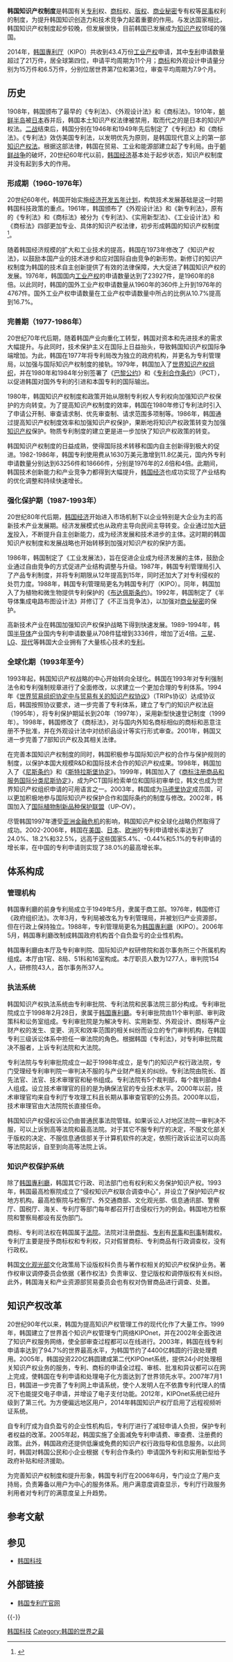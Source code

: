 '''韩国知识产权制度'''是韩国有关[[专利|专利]]权、[[商标|商标]]权、[[版权|版权]]、[[商业秘密|商业秘密]]专有权等[[民事|民事]]权利的制度，为提升韩国知识创造力和技术竞争力起着重要的作用。与发达国家相比，韩国知识产权制度起步较晚，但发展很快，目前韩国已发展成为[[知识产权|知识产权]]领域的强国{{r|模式|page=179}}。

2014年，[[大韩民国專利厅|韩国專利厅]]（KIPO）共收到43.4万份[[工业产权|工业产权]]申请，其中[[专利|专利]]申请数量超过了21万件，居全球第四位，申请平均周期为11个月；[[商标|商标]]和外观设计申请量分别为15万件和6.5万件，分别位居世界第7位和第3位，审查平均周期为7.9个月{{r|报告}}。

==历史==
1908年，韩国颁布了最早的《专利法》、《外观设计法》和《商标法》。1910年，[[朝鲜半岛|朝鲜半岛]]被[[日本|日本]]吞并后，韩国本土知识产权法律被禁用，取而代之的是日本的知识产权法。[[二战|二战]]结束后，韩国分别在1946年和1949年先后制定了《专利法》和《商标法》。《专利法》效仿美国专利法，以发明优先为原则，是韩国现代意义上的第一部[[知识产权法|知识产权法]]。根据这部法律，韩国在贸易、工业和能源部建立起了专利局。由于[[朝鲜战争|朝鲜战争]]的破坏，20世纪60年代以前，[[韩国经济|韩国经济]]基本处于起步状态，知识产权制度并没有起到多大的作用{{r|模式|国研|page=179-180}}。

===形成期（1960-1976年）===
20世纪60年代，韩国开始实施[[经济开发五年计划|经济开发五年计划]]，构筑技术发展基础是这一时期韩国科技政策的重点。1961年，韩国颁布了《外观设计法》和《新专利法》，原有的《专利法》和《商标法》被分为《专利法》、《实用新型法》、《工业设计法》和《商标法》四部更加专业、具体的知识产权法律，初步形成韩国的知识产权制度{{r|模式|国研|page=180}}<ref>{{cite web |url=http://www.sipo.gov.cn/gjhz/qkjs/201310/t20131023_832328.html |title=韩国知识产权局  |publisher=国家知识产权局 |accessdate=2008-05-22 |deadurl=yes |archiveurl= https://web.archive.org/web/20170709134620/http://www.sipo.gov.cn/gjhz/qkjs/201310/t20131023_832328.html|archivedate=2017-07-09 }}</ref>。

随着韩国经济规模的扩大和工业技术的提高，韩国在1973年修改了《知识产权法》，以鼓励本国产业的技术进步和应对国际自由竞争的新形势。新修订的知识产权制度为韩国的技术自主创新提供了有效的法律保障，大大促进了韩国知识产权的发展。1976年，韩国国内[[工业产权|工业产权]]的申请数量达到了23927件，是1960年的8倍。以此同时，韩国的国外工业产权申请数量从1960年的360件上升到1976年的4767件。国外工业产权申请数量在工业产权申请数量中所占的比例从10.7%提高到16.7%{{r|模式|国研|page=181}}。

===完善期（1977-1986年）===
20世纪70年代后期，随着韩国产业向重化工转型，韩国对资本和先进技术的需求大幅提升。与此同时，技术保护主义在国际上日益抬头，导致韩国知识产权国际争端增加。为此，韩国在1977年将专利局改为独立的政府机构，并更名为专利管理局，以加强与国际知识产权制度的接轨。1979年，韩国加入了[[世界知识产权组织|世界知识产权组织]]，并在1980年和1984年分别签署了《[[巴黎公约|巴黎公约]]》和《[[专利合作条约|专利合作条约]]》（PCT），以促进韩国对国外专利的引进和本国专利的国际输出{{r|模式|history|page=181}}。

1980年，韩国知识产权制度和政策开始从限制专利权人专利权向加强知识产权保护的方向转变。为了提高知识产权制度的效率，韩国在1980年修订专利法时引入了申请公开制、审查请求制、优先审查制、请求范围多项制等。1986年，韩国通过提高知识产权制度效率和加强知识产权保护，果断地将知识产权政策转变为加强[[知识产权|知识产权]]保护。物质专利制度的建立更是进一步加快了知识产权政策的转变{{r|模式|page=183-184}}。

韩国知识产权制度的日益成熟，使得国际技术转移和国内自主创新得到极大的促进。1982-1986年，韩国专利使用费从1630万美元激增到11.8亿美元，国内外专利申请数量分别达到63256件和18666件，分别是1976年的2.6倍和4倍。此期间，韩国技术创新能力和产业竞争力都得到大幅提升，[[韩国经济|韩国经济]]也成功实现了产业结构的优化调整和持续快速增长{{r|模式|国研|page=181}}。

===强化保护期（1987-1993年）===
20世纪80年代后期，[[韩国经济|韩国经济]]开始进入市场机制下以企业特别是大企业为主的高新技术产业发展期。经济发展模式也从政府主导向民间主导转变。企业通过加大[[研发|研发]]投入，不断提升自主创新能力，成为经济发展和技术进步的主体。这时期的韩国知识产权制度和发展战略也开始转移到加强对知识产权的保护方面{{r|模式|page=182}}。

1986年，韩国制定了《工业发展法》，旨在促进企业成为经济发展的主体，鼓励企业通过自由竞争的方式促进产业结构调整与升级。1987年，韩国专利管理局引入了产品专利制度，并将专利期限从12年提高到15年，同时还加大了对专利侵权的处罚力度。1988年，韩国专利管理局更名为韩国专利厅（KIPO）。同年，韩国加入了为植物和微生物提供专利保护的《[[布达佩斯条约|布达佩斯条约]]》。1992年，韩国制定了《半导体集成电路布图设计法》并修订了《不正当竞争法》，以加强对[[商业秘密|商业秘密]]的保护{{r|模式|国研|page=182}}。

高新技术产业在韩国加强知识产权保护战略下得到快速发展。1989-1994年，韩国[[半导体|半导体]]产业国内专利申请数量从708件猛增到3336件，增加了近4倍。[[三星集团|三星]]、[[LG集团|LG]]、[[现代集团|现代]]等韩国大企业拥有了大量核心技术的[[专利|专利]]{{r|模式|page=182}}。

===全球化期（1993年至今）===
1993年起，韩国知识产权战略的中心开始转向全球化。韩国在1993年对专利强制法令和专利强制规章进行了全面修改，以求建立一个更加合理的专利体系。1994年《[[与贸易有关的知识产权协定|世界贸易组织协定中与贸易有关的知识产权协议]]》（TRIPs协议）达成协议后，韩国按照协议要求，进一步完善了专利体系，建立了专门的知识产权法庭（1995年），将专利保护期延长到20年（1997年），采用新型快速登记制度（1999年）。1998年，韩国修改了《商标法》，对与国内外知名商标相似的商标和恶意注册不予批准，并在外观设计法中对纺织品设计等实行形式审查。2001年，韩国又进一步完善了7部知识产权及其相关法律{{r|模式|国研|page=182}}。

在完善本国知识产权制度的同时，韩国积极参与国际知识产权的合作与保护规则的制度，以保护本国大规模R&D和国际技术合作的知识产权成果{{r|模式|page=183}}。1998年，韩国加入了《[[尼斯条约|尼斯条约]]》和《[[斯特拉斯堡协定|斯特拉斯堡协定]]》。1999年，韩国加入了《[[商标注册商品和服务国际分类尼斯协定|商标注册商品和服务国际分类尼斯协定]]》，成为PCT国际检索单位和国际初审单位，韩文也成为世界知识产权组织申请的可用语言之一。2003年，韩国成为[[马德里协定|马德里协定]]成员国，可以更加积极地参与国际知识产权保护合作和国际条约的制度与修改{{r|模式|history|page=205-206}}。2002年，韩国加入了[[国际植物制新品种保护联盟|国际植物制新品种保护联盟]]（UP-OV）{{r|模式|page=182}}。

尽管韩国1997年遭受[[亚洲金融危机|亚洲金融危机]]的影响，韩国知识产权全球化战略仍然取得了成功。2002-2006年，韩国在[[美国|美国]]、[[日本|日本]]、[[欧洲|欧洲]]的专利申请增长率达到了24.0%、18.2%和32.5%，远高于这些国家5.4%、-0.44%和5.1%的专利申请的增长率，在中国的专利申请则实现了38.0%的最高增长率{{r|模式|page=183}}。

==体系构成==
===管理机构===
韩国專利廳的前身专利局成立于1949年5月，隶属于商工部。1976年，韩国修订《政府组织法》。次年3月，专利局被改名为专利管理局，并被划归产业资源部，但在行政上保持独立。1988年，专利管理局更名为[[韩国專利廳|韩国專利廳]]（KIPO）。2006年5月，韩国專利廳改制成韩国政府机构首个自负盈亏的企业性机构{{r|模式|history|page=208}}。

韩国專利廳由本厅及专利审判院、国际知识产权研修院和首尔事务所三个所属机构组成。本厅由1官、8局、51科和16室构成。本厅职员人数为1277人，审判院154人，研修院43人，首尔事务所37人{{r|模式|page=208}}。

===执法系统===
韩国知识产权执法系统由专利审批院、专利法院和民事法院三部分构成。专利审批院成立于1998年2月28日，隶属于[[韩国專利廳|韩国專利廳]]。专利审批院由11个审判部、审判政策科和讼务室组成。专利审批院是为解决专利、实用新型、外观设计、商标等产业财产权的发生、变更、消灭和效率范围的相关纠纷而设立的专门审判机构，在韩国专利三级诉讼体系中担任一审法院的角色。根据韩国《专利法》，对专利审批院裁决不服者，上诉专利法院和大法院{{r|模式|国研|组织|page=209}}。

专利法院与专利审批院成立一起于1998年成立，是专门的知识产权行政法院，专门受理经专利审判院一审判决不服的与产业财产相关的纠纷。专利法院由院长、首先法官、法官、技术审理官和秘书组成。专利法院有5个裁判部，每个裁判部由4人组成。设立技术审理官的目的是为确保法官的专业技术水平。2000年以前，技术审理官均来自专利厅专攻理工科且长期从事审查官职的公务员。2000年以后，技术审理官由大法院院长直接任命{{r|模式|国研|组织|page=209}}。

韩国知识产权侵权诉讼仍由普通民事法院管辖。如果诉讼人对地区法院一审判决不服，可以上诉到高等法院和最高法院。对于其它不服专利厅的决定，不服文化部关于版权的决定、不服信息通信部关于计算机软件的决定，依照行政诉讼法可以向高等法院起诉，自至到向高等法院上诉{{r|模式|国研|page=210}}。

===知识产权保护系统===
除了[[韩国專利廳|韩国專利廳]]，韩国其它行政、司法部门也有权利和义务保护知识产权。1993年，韩国最高检察院成立了“侵权知识产权联合调查中心”，并设立了保护知识产权地方机构。最高检察院与检察厅、外交通商部、文化观光部、信息通讯部、警察厅、国税厅、海关、专利厅等部门每年都召开打击侵权行为的例会。韩国地方检察院和警察局都设有反伪部门{{r|模式|杨静|page=210}}。

商标、专利司法权在韩国属于[[法院|法院]]。法院对注册[[商标|商标]]、[[专利|专利]]有[[民事|民事]]和[[刑事|刑事]]制裁权。专利厅主要是授予商标权和专利权，只对假冒商标、专利商品有行政调查权，没有行政权{{r|模式|杨静|page=210}}。

韩国[[文化观光部|文化观光部]]文化政策局下设版权科负责与著作权相关的知识产权保护业务。著作权审议调停委员会依据《著作权法》负责审议、登记版权和调停版权有关纠纷。此外，韩国海关和产业资源部贸易委员会也有权对伪冒商品进行调查、处置{{r|模式|杨静|组织|page=210}}。

==知识产权改革==
20世纪90年代以来，韩国为提高知识产权管理工作的现代化作了大量工作。1999年，韩国建立了世界首个知识产权管理专门网络KIPOnet，并在2002年全面改进了知识产权服务网络，使全部审查过程都可以在线进行。2003年，韩国在线专利申请率达到了94.7%的世界最高水平，为韩国节约了4400亿韩圆的行政处理费用。2005年，韩国投资220亿韩圆建成第二代KIPOnet系统，提供24小时处理相关知识产权业务的服务，专利、商标的申请全过程、审核、批准和异议都可以在网上完成，使韩国在专利申请和处理电子化方面达到了世界领先水平。2007年7月1日，韩国进一步完善了专利网上申请系统，使个人发明人在不依靠专利代理人的情况下也能提交电子申请，并增设了电子支付功能{{r|模式|history|page=212}}。2012年，KIPOnet系统已经升级到了第三代{{r| history}}。为方便偏远地区用户，2014年韩国知识产权厅启用了远程视频听证系统{{r|报告}}。

自专利厅成为自负盈亏的企业性机构后，专利厅进行了减轻申请人负担，保护专利者权益的改革。2005年起，韩国实施了全面减免专利申请费、审查费、注册费的政策。此外，韩国政府还提供低廉或免费的知识产权行政指导和信息服务。以此同时，韩国对韩国公民和小企业根据《专利合作条约》申请国外专利和实用新型给予政府补贴和经济援助{{r|模式|page=213}}。

为完善知识产权制度和提升形象，韩国专利厅在2006年6月，专门设立了用户支持局，负责筹备以用户为中心的服务体系。用户满意度调查显示，专利厅行政服务利用者对专利厅的满意度呈上升趋势{{r|模式|page=214-215}}。

==参考文献==
{{Reflist|refs=
<ref name="模式">{{cite book |author=李东华著 |coauthors= |title=《韩国科技发展模式与经验—从引进到创新的跨越》 |year=2009年11月 |publisher=社会科学文献出版社 |location=北京|isbn=7-107-18312-5 }}</ref>
<ref name="杨静" >{{cite journal |title=韩国知识产权保护制度 |author=杨静 | coauthors =支文利； 郭庆安 |journal=《中华商标》 |date=2009年03期}}</ref>
<ref name="国研" >{{cite journal |title=韩国的知识产权战略、管理及启示 |author=国务院发展研究中心“国家知识产权战略目标与发展阶段研究’’课题组  | coauthors = |journal=《调查研究报告》 |date=2007年第145期}}</ref>
<ref name=history>{{cite web |url=http://www.kipo.go.kr/kpo/user.tdf?a=user.english.html.HtmlApp&c=10200&catmenu=ek01_02_01 |title=KIPO's History  |publisher=韩国专利厅官网 |accessdate=2015-08-27 |language=en}}</ref>
<ref name="组织">{{cite web |url=http://www.cnips.org/baogao/detail.asp?id=447 |title=韩国知识产权机构和组织   |publisher=国家知识产权局规划司 |accessdate=2015-08-27 |deadurl=yes |archiveurl= https://web.archive.org/web/20170709134538/http://www.cnips.org/baogao/detail.asp?id=447|archivedate=2017-07-09 }}</ref>
<ref name="报告">{{cite web |url=http://www.sipo.gov.cn/wqyz/gwdt/201502/t20150212_1075591.html |title=韩国知识产权局2014年审查和审理工作报告以及2015年计划 |publisher=国家知识产权局 |date=2015-02-06 |deadurl=yes |archiveurl= https://web.archive.org/web/20170709134858/http://www.sipo.gov.cn/wqyz/gwdt/201502/t20150212_1075591.html|archivedate=2017-07-09 }}</ref>
}}

==参见==
{{Portal box|大韩民国|技術}}
* [[韩国科技|韩国科技]]

==外部链接==
*[http://www.kipo.go.kr 韩国专利厅官网] {{Wayback|url=http://www.kipo.go.kr/ |date=20110208162936 }}

{{-}}
{{韩国主题}}



[[Category:韩国科技|]]
[[Category:韩国的世界之最|Category:韩国的世界之最]]